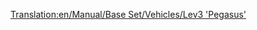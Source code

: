 [[Translation:en/Manual/Base Set/Vehicles/Lev3 'Pegasus']]
{{nl/Treinen|Naam=Lev3 'Pegasus'
|Afbeelding=[[File:en/Lev3pegasus.png]]
|Kosten=£96,093 ($192,186)
|Snelheid=480 km/h (300 mph)
|Gewicht=130 t
|Kracht=15,000 hp (11,185 kW)
|Onderhoudskosten=£3,571 ($7,142)
|Ontworpen=2035
|Levensduur=20
|Capaciteit=n.v.t.
|Omschrijving=
|Real-life=Er is op heden geen gelijkaardige trein gevonden voor dit model. Misschien is de maglev binnen enkele jaren een echte technologie en kan je de derde generatie maglevtreinen hier terugvinden.
}}